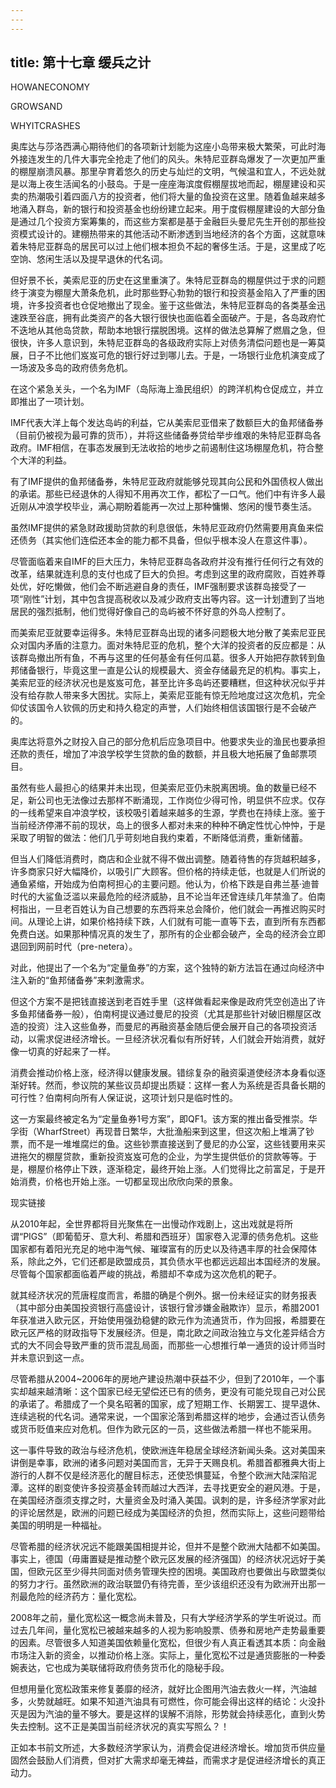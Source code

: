 ```yaml
---
---
---
```

title: 第十七章 缓兵之计
---

HOWANECONOMY

GROWSAND

WHYITCRASHES





奥库达与莎洛西满心期待他们的各项新计划能为这座小岛带来极大繁荣，可此时海外接连发生的几件大事完全抢走了他们的风头。朱特尼亚群岛爆发了一次更加严重的棚屋崩溃风暴。那里孕育着悠久的历史与灿烂的文明，气候温和宜人，不远处就是以海上夜生活闻名的小鼓岛。于是一座座海滨度假棚屋拔地而起，棚屋建设和买卖的热潮吸引着四面八方的投资者，他们将大量的鱼投资在这里。随着鱼越来越多地涌入群岛，新的银行和投资基金也纷纷建立起来。用于度假棚屋建设的大部分鱼是通过几个投资方案筹集的，而这些方案都是基于金融巨头曼尼先生开创的那些投资模式设计的。建棚热带来的其他活动不断渗透到当地经济的各个方面，这就意味着朱特尼亚群岛的居民可以过上他们根本担负不起的奢侈生活。于是，这里成了吃空饷、悠闲生活以及提早退休的代名词。





但好景不长，美索尼亚的历史在这里重演了。朱特尼亚群岛的棚屋供过于求的问题终于演变为棚屋大萧条危机，此时那些野心勃勃的银行和投资基金陷入了严重的困境，许多投资者也仓促地撤出了现金。鉴于这些做法，朱特尼亚群岛的各类基金迅速跌至谷底，拥有此类资产的各大银行很快也面临着全面破产。于是，各岛政府忙不迭地从其他岛贷款，帮助本地银行摆脱困境。这样的做法总算解了燃眉之急，但很快，许多人意识到，朱特尼亚群岛的各级政府实际上对债务清偿问题也是一筹莫展，日子不比他们岌岌可危的银行好过到哪儿去。于是，一场银行业危机演变成了一场波及多岛的政府债务危机。



在这个紧急关头，一个名为IMF（岛际海上渔民组织）的跨洋机构仓促成立，并立即推出了一项计划。



IMF代表大洋上每个发达岛屿的利益，它从美索尼亚借来了数额巨大的鱼邦储备券（目前仍被视为最可靠的货币），并将这些储备券贷给举步维艰的朱特尼亚群岛各政府。IMF相信，在事态发展到无法收拾的地步之前遏制住这场棚屋危机，符合整个大洋的利益。

有了IMF提供的鱼邦储备券，朱特尼亚政府就能够兑现其向公民和外国债权人做出的承诺。那些已经退休的人得知不用再次工作，都松了一口气。他们中有许多人最近刚从冲浪学校毕业，满心期盼着能再一次过上那种慵懒、悠闲的慢节奏生活。

虽然IMF提供的紧急财政援助贷款的利息很低，朱特尼亚政府仍然需要用真鱼来偿还债务（其实他们连偿还本金的能力都不具备，但似乎根本没人在意这件事）。

尽管面临着来自IMF的巨大压力，朱特尼亚群岛各政府并没有推行任何行之有效的改革，结果就连利息的支付也成了巨大的负担。考虑到这里的政府腐败，百姓养尊处优，好吃懒做，他们会不断逃避自身的责任，IMF强制要求该群岛接受了一项“刚性”计划，其中包含提高税收以及减少政府支出等内容。这一计划遭到了当地居民的强烈抵制，他们觉得好像自己的岛屿被不怀好意的外岛人控制了。

而美索尼亚就要幸运得多。朱特尼亚群岛出现的诸多问题极大地分散了美索尼亚民众对国内矛盾的注意力。面对朱特尼亚的危机，整个大洋的投资者的反应都是：从该群岛撤出所有鱼，不再与这里的任何基金有任何瓜葛。很多人开始把存款转到鱼邦储备银行，毕竟这里一直是公认的规模最大、资金存储最充足的机构。事实上，美索尼亚的经济状况也是岌岌可危，甚至比许多岛屿还要糟糕，但这种状况似乎并没有给存款人带来多大困扰。实际上，美索尼亚能有惊无险地度过这次危机，完全仰仗该国令人钦佩的历史和持久稳定的声誉，人们始终相信该国银行是不会破产的。

奥库达将意外之财投入自己的部分危机后应急项目中。他要求失业的渔民也要承担还款的责任，增加了冲浪学校学生贷款的鱼的数额，并且极大地拓展了鱼邮票项目。



虽然有些人最担心的结果并未出现，但美索尼亚仍未脱离困境。鱼的数量已经不足，新公司也无法像过去那样不断涌现，工作岗位少得可怜，明显供不应求。仅存的一线希望来自冲浪学校，该校吸引着越来越多的生源，学费也在持续上涨。鉴于当前经济停滞不前的现状，岛上的很多人都对未来的种种不确定性忧心忡忡，于是采取了明智的做法：他们几乎苛刻地自我约束着，不断降低消费，重新储蓄。

但当人们降低消费时，商店和企业就不得不做出调整。随着待售的存货越积越多，许多商家只好大幅降价，以吸引广大顾客。但价格的持续走低，也就是人们所说的通鱼紧缩，开始成为伯南柯担心的主要问题。他认为，价格下跌是自弗兰基·迪普时代的大鲨鱼泛滥以来最危险的经济威胁，且不论当年还曾连续几年禁渔了。伯南柯指出，一旦老百姓认为自己想要的东西将来总会降价，他们就会一再推迟购买时间。从理论上讲，如果价格持续下跌，人们就有可能一直等下去，直到所有东西都免费白送。如果那种情况真的发生了，那所有的企业都会破产，全岛的经济会立即退回到网前时代（pre-netera）。

对此，他提出了一个名为“定量鱼券”的方案，这个独特的新方法旨在通过向经济中注入新的“鱼邦储备券”来刺激需求。

但这个方案不是把钱直接送到老百姓手里（这样做看起来像是政府凭空创造出了许多鱼邦储备券一般），伯南柯提议通过曼尼的投资（尤其是那些针对破旧棚屋区改造的投资）注入这些鱼券，而曼尼的再融资基金随后便会展开自己的各项投资活动，以需求促进经济增长。一旦经济状况看似有所好转，人们就会开始消费，就好像一切真的好起来了一样。



消费会推动价格上涨，经济得以健康发展。错综复杂的融资渠道使经济本身看似逐渐好转。然而，参议院的某些议员却提出质疑：这样一套人为系统是否具备长期的可行性？伯南柯向所有人保证说，这项计划只是临时性的。



这一方案最终被定名为“定量鱼券1号方案”，即QF1。该方案的推出备受推崇。华孚街（WharfStreet）再现昔日繁华，大批渔船来到这里，但这次船上堆满了钞票，而不是一堆堆腐烂的鱼。这些钞票直接送到了曼尼的办公室，这些钱要用来买进拖欠的棚屋贷款，重新投资岌岌可危的企业，为学生提供低价的贷款等等。于是，棚屋价格停止下跌，逐渐稳定，最终开始上涨。人们觉得比之前富足，于是开始消费，价格也开始上涨。一切都呈现出欣欣向荣的景象。





现实链接


从2010年起，全世界都将目光聚焦在一出慢动作戏剧上，这出戏就是将所谓“PIGS”（即葡萄牙、意大利、希腊和西班牙）国家卷入泥潭的债务危机。这些国家都有着阳光充足的地中海气候、璀璨富有的历史以及待遇丰厚的社会保障体系，除此之外，它们还都是欧盟成员，其负债水平也都远远超出本国经济的发展。尽管每个国家都面临着严峻的挑战，希腊却不幸成为这次危机的靶子。

就其经济状况的荒唐程度而言，希腊的确是个例外。据一份未经证实的财务报表（其中部分由美国投资银行高盛设计，该银行曾涉嫌金融欺诈）显示，希腊2001年获准进入欧元区，开始使用强劲稳健的欧元作为流通货币，作为回报，希腊要在欧元区严格的财政指导下发展经济。但是，南北欧之间政治独立与文化差异结合方式的大不同会导致严重的货币混乱局面，而那些一心想推行单一通货的设计师当时并未意识到这一点。

尽管希腊从2004~2006年的房地产建设热潮中获益不少，但到了2010年，一个事实却越来越清晰：这个国家已经无望偿还已有的债务，更没有可能兑现自己对公民的承诺了。希腊成了一个臭名昭著的国家，成了短期工作、长期罢工、提早退休、连续逃税的代名词。通常来说，一个国家沦落到希腊这样的地步，会通过否认债务或货币贬值来应对危机。但作为欧元区的一员，这些做法希腊一样也不能采用。

这一事件导致的政治与经济危机，使欧洲连年稳居全球经济新闻头条。这对美国来讲倒是幸事，欧洲的诸多问题对美国而言，无异于天赐良机。希腊首都雅典大街上游行的人群不仅是经济恶化的醒目标志，还使恐惧蔓延，令整个欧洲大陆深陷泥潭。这样的剧变使许多投资基金转而越过大西洋，去寻找更安全的避风港。于是，在美国经济亟须支撑之时，大量资金及时涌入美国。讽刺的是，许多经济学家对此的评论居然是，欧洲的问题已经成为美国经济的负担，然而实际上，这些问题带给美国的明明是一种福祉。

尽管希腊的经济状况远不能跟美国相提并论，但并不是整个欧洲大陆都不如美国。事实上，德国（毋庸置疑是推动整个欧元区发展的经济强国）的经济状况远好于美国，但欧元区至少得共同面对债务管理失控的困境。美国政府也要做出与欧盟类似的努力才行。虽然欧洲的政治联盟仍有待完善，至少该组织还没有为欧洲开出那一剂最危险的经济药方：量化宽松。

2008年之前，量化宽松这一概念尚未普及，只有大学经济学系的学生听说过。而过去几年间，量化宽松已被越来越多的人视为影响股票、债券和房地产走势最重要的因素。尽管很多人知道美国依赖量化宽松，但很少有人真正看透其本质：向金融市场注入新的资金，以推动价格上涨。实际上，量化宽松不过是通货膨胀的一种委婉表达，它也成为美联储将政府债务货币化的隐秘手段。

但想用量化宽松政策来修复萎靡的经济，就好比企图用汽油去救火一样，汽油越多，火势就越旺。如果不知道汽油具有可燃性，你可能会得出这样的结论：火没扑灭是因为汽油的量不够大。要是这样的误解不消除，形势就会持续恶化，直到火势失去控制。这不正是美国当前经济状况的真实写照么？！

正如本书前文所述，大多数经济学家认为，消费会促进经济增长。增加货币供应量固然会鼓励人们消费，但对扩大需求却毫无裨益，而需求才是促进经济增长的真正动力。